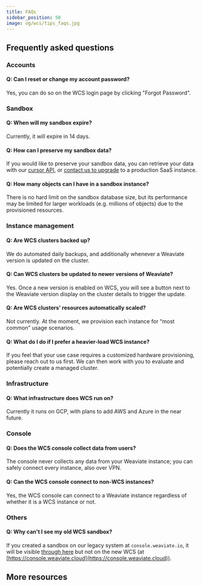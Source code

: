 ```yaml
---
title: FAQs
sidebar_position: 50
image: og/wcs/tips_faqs.jpg
---
```


## Frequently asked questions

### Accounts

#### Q: Can I reset or change my account password?

Yes, you can do so on the WCS login page by clicking "Forgot Password".

### Sandbox

#### Q: When will my sandbox expire?

Currently, it will expire in 14 days.

#### Q: How can I preserve my sandbox data?

If you would like to preserve your sandbox data, you can retrieve your data with our [cursor API](/developers/weaviate/api/rest/objects#exhaustive-retrieval-after), or [contact us to upgrade](/pricing#register) to a production SaaS instance.

#### Q: How many objects can I have in a sandbox instance?

There is no hard limit on the sandbox database size, but its performance may be limited for larger workloads (e.g. millions of objects) due to the provisioned resources.

### Instance management

#### Q: Are WCS clusters backed up?

We do automated daily backups, and additionally whenever a Weaviate version is updated on the cluster.

#### Q: Can WCS clusters be updated to newer versions of Weaviate?

Yes. Once a new version is enabled on WCS, you will see a button next to the Weaviate version display on the cluster details to trigger the update.

#### Q: Are WCS clusters' resources automatically scaled?

Not currently. At the moment, we provision each instance for “most common” usage scenarios.

#### Q: What do I do if I prefer a heavier-load WCS instance?

If you feel that your use case requires a customized hardware provisioning, please reach out to us first. We can then work with you to evaluate and potentially create a managed cluster.

### Infrastructure

#### Q: What infrastructure does WCS run on?

Currently it runs on GCP, with plans to add AWS and Azure in the near future.

### Console

#### Q: Does the WCS console collect data from users?

The console never collects any data from your Weaviate instance; you can safely connect every instance, also over VPN.

#### Q: Can the WCS console connect to non-WCS instances?

Yes, the WCS console can connect to a Weaviate instance regardless of whether it is a WCS instance or not.

### Others

#### Q: Why can't I see my old WCS sandbox?

If you created a sandbox on our legacy system at `console.weaviate.io`, it will be visible [through here](https://console.weaviate.io/) but not on the new WCS (at [https://console.weaviate.cloud](https://console.weaviate.cloud)).

## More resources


<WCSDocsMoreResources />
